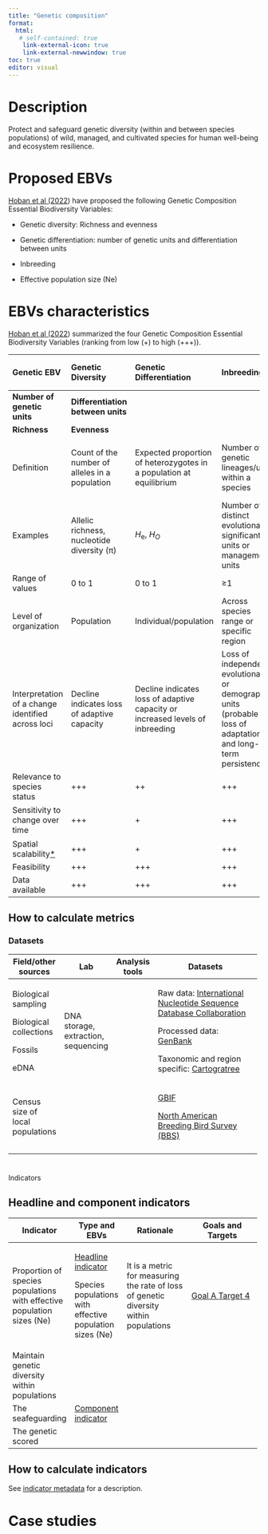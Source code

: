 ---
title: "Genetic composition"
format:
  html:
   # self-contained: true
    link-external-icon: true
    link-external-newwindow: true
toc: true
editor: visual
---

# Description

Protect and safeguard genetic diversity (within and between species populations) of wild, managed, and cultivated species for human well-being and ecosystem resilience.

# Proposed EBVs

[Hoban et al (2022](https://onlinelibrary.wiley.com/doi/full/10.1111/brv.12852)) have proposed the following Genetic Composition Essential Biodiversity Variables:

-   Genetic diversity: Richness and evenness

-   Genetic differentiation: number of genetic units and differentiation between units

-   Inbreeding

-   Effective population size (Ne)

# EBVs characteristics

[Hoban et al (2022](https://onlinelibrary.wiley.com/doi/full/10.1111/brv.12852)) summarized the four Genetic Composition Essential Biodiversity Variables (ranking from low (+) to high (+++)).

| **Genetic EBV**                                                                                                          | **Genetic Diversity**                          | **Genetic Differentiation**                                                   | **Inbreeding**                                                                                                 | **Effective Population Size (*N*~e~)**                                                                                                       |
|:-------------------------------------------------------------------------------------------------------------------------|:-----------------------------------------------|:------------------------------------------------------------------------------|:---------------------------------------------------------------------------------------------------------------|:---------------------------------------------------------------------------------------------------------------------------------------------|
| **Number of genetic units**                                                                                              | **Differentiation between units**              |                                                                               |                                                                                                                |                                                                                                                                              |
| **Richness**                                                                                                             | **Evenness**                                   |                                                                               |                                                                                                                |                                                                                                                                              |
| Definition                                                                                                               | Count of the number of alleles in a population | Expected proportion of heterozygotes in a population at equilibrium           | Number of genetic lineages/units within a species                                                              | Degree of genetic differentiation among populations or units                                                                                 |
| Examples                                                                                                                 | Allelic richness, nucleotide diversity (π)     | *H*~e~, *H~O~*                                                                | Number of distinct evolutionarily significant units or management units                                        | *F*~ST~, *G*~ST~, *D*~est~                                                                                                                   |
| Range of values                                                                                                          | 0 to 1                                         | 0 to 1                                                                        | ≥1                                                                                                             | 0 to 1                                                                                                                                       |
| Level of organization                                                                                                    | Population                                     | Individual/population                                                         | Across species range or specific region                                                                        | Across species range or specific region                                                                                                      |
| Interpretation of a change identified across loci                                                                        | Decline indicates loss of adaptive capacity    | Decline indicates loss of adaptive capacity or increased levels of inbreeding | Loss of independent evolutionary or demographic units (probable loss of adaptations and long-term persistence) | Increased differentiation indicates more fragmentation (reduced gene flow) between units; decreased differentiation indicates homogenization |
| Relevance to species status                                                                                              | +++                                            | ++                                                                            | +++                                                                                                            | ++                                                                                                                                           |
| Sensitivity to change over time                                                                                          | +++                                            | \+                                                                            | +++                                                                                                            | ++ (depends on life history and *N*~e~)                                                                                                      |
| Spatial scalability[\*](https://onlinelibrary.wiley.com/doi/full/10.1111/brv.12852#brv12852-note-0004_99 "Link to note") | +++                                            | \+                                                                            | +++                                                                                                            | ++                                                                                                                                           |
| Feasibility                                                                                                              | +++                                            | +++                                                                           | +++                                                                                                            | +++                                                                                                                                          |
| Data available                                                                                                           | +++                                            | +++                                                                           | +++                                                                                                            | +++                                                                                                                                          |

## How to calculate metrics

### Datasets

+----------------------------------+-------------------------------------+----------------+---------------------------------------------------------------------------------------------------------------------------------------------------------------+
| Field/other sources              | Lab                                 | Analysis tools | Datasets                                                                                                                                                      |
+==================================+=====================================+================+===============================================================================================================================================================+
| Biological sampling              | DNA storage, extraction, sequencing |                | Raw data: [International Nucleotide Sequence Database Collaboration](https://www.insdc.org/)                                                                  |
|                                  |                                     |                |                                                                                                                                                               |
| Biological collections           |                                     |                | Processed data: [GenBank](https://www.ncbi.nlm.nih.gov/genbank/)                                                                                              |
|                                  |                                     |                |                                                                                                                                                               |
| Fossils                          |                                     |                | Taxonomic and region specific: [Cartogratree](https://treegenesdb.org/ct)                                                                                     |
|                                  |                                     |                |                                                                                                                                                               |
| eDNA                             |                                     |                |                                                                                                                                                               |
+----------------------------------+-------------------------------------+----------------+---------------------------------------------------------------------------------------------------------------------------------------------------------------+
| Census size of local populations |                                     |                | [GBIF](https://www.gbif.org/)                                                                                                                                 |
|                                  |                                     |                |                                                                                                                                                               |
|                                  |                                     |                | [North American Breeding Bird Survey (BBS)](https://www.pwrc.usgs.gov/bbs/index.cfm?CFID=940148&CFTOKEN=5a58ca4280dca5d1-F1BBB960-CA44-1525-939C60A47BCBFF34) |
+----------------------------------+-------------------------------------+----------------+---------------------------------------------------------------------------------------------------------------------------------------------------------------+
|                                  |                                     |                |                                                                                                                                                               |
+----------------------------------+-------------------------------------+----------------+---------------------------------------------------------------------------------------------------------------------------------------------------------------+

# 
Indicators

## Headline and component indicators 

+------------------------------------------------------------------------+---------------------------------------------------------------------+---------------------------------------------------------------------------------------+---------------------------------------------------------------------------------------------+
| Indicator                                                              | Type and EBVs                                                       | Rationale                                                                             | Goals and Targets                                                                           |
+========================================================================+=====================================================================+=======================================================================================+=============================================================================================+
| Proportion of species populations with effective population sizes (Ne) | [Headline indicator](https://www.post-2020indicators.org/glossary)  | It is a metric for measuring the rate of loss of genetic diversity within populations | [Goal A Target 4](https://www.cbd.int/article/cop15-final-text-kunming-montreal-gbf-221222) |
|                                                                        |                                                                     |                                                                                       |                                                                                             |
|                                                                        | Species populations with effective population sizes (Ne)            |                                                                                       |                                                                                             |
+------------------------------------------------------------------------+---------------------------------------------------------------------+---------------------------------------------------------------------------------------+---------------------------------------------------------------------------------------------+
| Maintain genetic diversity within populations                          |                                                                     |                                                                                       |                                                                                             |
+------------------------------------------------------------------------+---------------------------------------------------------------------+---------------------------------------------------------------------------------------+---------------------------------------------------------------------------------------------+
| The seafeguarding                                                      | [Component indicator](https://www.post-2020indicators.org/glossary) |                                                                                       |                                                                                             |
+------------------------------------------------------------------------+---------------------------------------------------------------------+---------------------------------------------------------------------------------------+---------------------------------------------------------------------------------------------+
| The genetic scored                                                     |                                                                     |                                                                                       |                                                                                             |
+------------------------------------------------------------------------+---------------------------------------------------------------------+---------------------------------------------------------------------------------------+---------------------------------------------------------------------------------------------+

## How to calculate indicators

See [indicator metadata](https://www.post-2020indicators.org/pdfs/447?type=headline) for a description.

# Case studies

